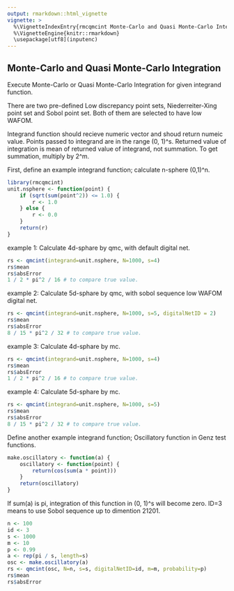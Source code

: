 ```yaml
---
output: rmarkdown::html_vignette
vignette: >
  %\VignetteIndexEntry{rmcqmcint Monte-Carlo and Quasi Monte-Carlo Integration}
  %\VignetteEngine{knitr::rmarkdown}
  \usepackage[utf8](inputenc)
---
```


Monte-Carlo and Quasi Monte-Carlo Integration
---------------------------------------------

Execute Monte-Carlo or Quasi Monte-Carlo Integration for given integrand
function.

There are two pre-defined Low discrepancy point sets,
Niederreiter-Xing point set and Sobol point set.
Both of them are selected to have low WAFOM.

Integrand function should recieve numeric vector and
shoud return numeic value.
Points passed to integrand are in the range (0, 1)^s.
Returned value of integration is mean of returned value of integrand,
not summation. To get summation, multiply by 2^m.


First, define an example integrand function; calculate n-sphere (0,1)^n.
```r
library(rmcqmcint)
unit.nsphere <- function(point) {
    if (sqrt(sum(point^2)) <= 1.0) {
        r <- 1.0
    } else {
        r <- 0.0
    }
    return(r)
}
```

example 1:
Calculate 4d-sphare by qmc, with default digital net.
```r
rs <- qmcint(integrand=unit.nsphere, N=1000, s=4)
rs$mean
rs$absError
1 / 2 * pi^2 / 16 # to compare true value.
```

example 2:
Calculate 5d-sphare by qmc, with sobol sequence low WAFOM digital net.
```r
rs <- qmcint(integrand=unit.nsphere, N=1000, s=5, digitalNetID = 2)
rs$mean
rs$absError
8 / 15 * pi^2 / 32 # to compare true value.
```

example 3:
Calculate 4d-sphare by mc.
```r
rs <- qmcint(integrand=unit.nsphere, N=1000, s=4)
rs$mean
rs$absError
1 / 2 * pi^2 / 16 # to compare true value.
```

example 4:
Calculate 5d-sphare by mc.
```r
rs <- qmcint(integrand=unit.nsphere, N=1000, s=5)
rs$mean
rs$absError
8 / 15 * pi^2 / 32 # to compare true value.
```

Define another example integrand function; Oscillatory function in Genz test
functions.
```r
make.oscillatory <- function(a) {
	oscillatory <- function(point) {
		return(cos(sum(a * point)))
	}
	return(oscillatory)
}
```

If sum(a) is pi, integration of this function in (0, 1)^s will become
zero. ID=3 means to use Sobol sequence up to dimention 21201.
```r
n <- 100
id <- 3
s <- 1000
m <- 10
p <- 0.99
a <- rep(pi / s, length=s)
osc <- make.oscillatory(a)
rs <- qmcint(osc, N=n, s=s, digitalNetID=id, m=m, probability=p)
rs$mean
rs$absError
```
